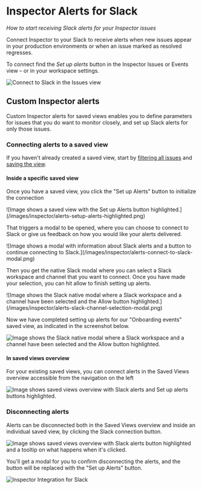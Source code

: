 # Inspector Alerts for Slack

_How to start receiving Slack alerts for your Inspector issues_

Connect Inspector to your Slack to receive alerts when new issues appear in your production environments or when an issue marked as resolved regresses.

To connect find the _Set up alerts_ button in the Inspector Issues or Events view – or in your workspace settings.

![Connect to Slack in the Issues view](/images/workspace/nav-inspector-slack-highlighted.png)

## Custom Inspector alerts

Custom Inspector alerts for saved views enables you to define parameters for issues that you do want to monitor closely, and set up Slack alerts for only those issues.

### Connecting alerts to a saved view

If you haven't already created a saved view, start by [filtering all issues](/inspector/inspector-issues-view#sorting-and-filtering) and [saving the view](/inspector/inspector-issues-view#saving-a-filtered-view).

#### Inside a specific saved view

Once you have a saved view, you click the "Set up Alerts" button to initialize the connection
<div style={{ maxWidth: 600, paddingTop: '1.5rem' , margin: 'auto'}}>
![Image shows a saved view with the Set up Alerts button highlighted.](/images/inspector/alerts-setup-alerts-highlighted.png)
</div>

That triggers a modal to be opened, where you can choose to connect to Slack or give us feedback on how you would like your alerts delivered.

<div style={{ maxWidth: 600, paddingTop: '1.5rem' , margin: 'auto'}}>
![Image shows a modal with information about Slack alerts and a button to continue connecting to Slack.](/images/inspector/alerts-connect-to-slack-modal.png)
</div>

Then you get the native Slack modal where you can select a Slack workspace and channel that you want to connect. Once you have made your selection, you can hit allow to finish setting up alerts.

<div style={{ maxWidth: 400, paddingTop: '1.5rem' , margin: 'auto'}}>
   ![Image shows the Slack native modal where a Slack workspace and a channel have been selected and the Allow button highlighted.](/images/inspector/alerts-slack-channel-selection-modal.png)
</div>

Now we have completed setting up alerts for our "Onboarding events" saved view, as indicated in the screenshot below.

![Image shows the Slack native modal where a Slack workspace and a channel have been selected and the Allow button highlighted.](/images/inspector/alerts-successfully-connected-to-saved-view.png)

#### In saved views overview

For your existing saved views, you can connect alerts in the Saved Views overview accessible from the navigation on the left

![Image shows saved views overview with Slack alerts and Set up alerts buttons highlighted.](/images/inspector/alerts-saved-views-overview-with-alerts-highlighted.png)

### Disconnecting alerts

Alerts can be disconnected both in the Saved Views overview and inside an individual saved view, by clicking the Slack connection button.

![Image shows saved views overview with Slack alerts button highlighted and a tooltip on what happens when it's clicked.](/images/inspector/alerts-disconnect-from-saved-views-overview.png)

You'll get a modal for you to confirm disconnecting the alerts, and the button will be replaced with the "Set up Alerts" button.

![Inspector Integration for Slack](/images/workspace/inspector/inspector-slack-integration.png)